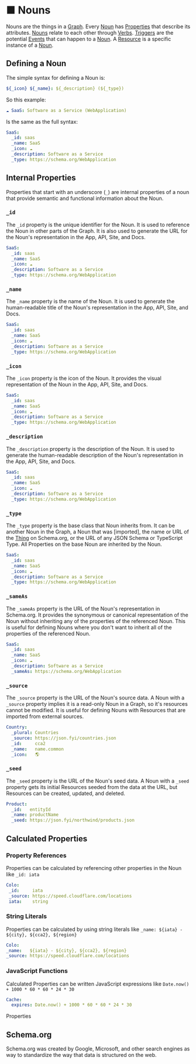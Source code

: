 
# ■ Nouns

Nouns are the things in a [Graph](/Nouns/Graph).  Every [Noun](/Nouns/Noun)
has [Properties](/Properties) that describe its attributes.
[Nouns](/Nouns/Noun) relate to each other through [Verbs](/Verbs).
[Triggers](/Triggers) are the potential [Events](/Events) that can
happen to a [Noun](/Nouns/Noun). A [Resource](/Nouns/Resource) is a specific
instance of a [Noun](/Nouns/Noun).

## Defining a Noun

The simple syntax for defining a Noun is:

```yaml
${_icon} ${_name}: ${_description} (${_type})
```

So this example:

```yaml
☁️ SaaS: Software as a Service (WebApplication)
```

Is the same as the full syntax:

```yaml [[6, 0-100, https://schema.org]]
SaaS:
  _id: saas
  _name: SaaS
  _icon: ☁️
  _description: Software as a Service
  _type: https://schema.org/WebApplication
```

## Internal Properties

Properties that start with an underscore (`_`) are internal properties of a noun that
provide semantic and functional information about the Noun.

### `_id`

The `_id` property is the unique identifier for the Noun.  It is used to
reference the Noun in other parts of the Graph.  It is also used to
generate the URL for the Noun's representation in the App, API, Site, and Docs.

```yaml {2}
SaaS:
  _id: saas
  _name: SaaS
  _icon: ☁️
  _description: Software as a Service
  _type: https://schema.org/WebApplication
```

### `_name`

The `_name` property is the name of the Noun.  It is used to generate the
human-readable title of the Noun's representation in the App, API, Site, and Docs.


```yaml {3}
SaaS:
  _id: saas
  _name: SaaS
  _icon: ☁️
  _description: Software as a Service
  _type: https://schema.org/WebApplication
```

### `_icon`

The `_icon` property is the icon of the Noun.  It provides the visual representation 
of the Noun in the App, API, Site, and Docs.


```yaml {4}
SaaS:
  _id: saas
  _name: SaaS
  _icon: ☁️
  _description: Software as a Service
  _type: https://schema.org/WebApplication
```

### `_description`

The `_description` property is the description of the Noun.  It is used to generate the
human-readable description of the Noun's representation in the App, API, Site, and Docs.


```yaml {5}
SaaS:
  _id: saas
  _name: SaaS
  _icon: ☁️
  _description: Software as a Service
  _type: https://schema.org/WebApplication
```

### `_type`

The `_type` property is the base class that Noun inherits from.  It can be another Noun 
in the Graph, a Noun that was [imported], the name or URL of the [Thing](/Nouns/Thing) on Schema.org, 
or the URL of any JSON Schema or TypeScript Type.  All Properties on the base Noun are
inherited by the Noun.


```yaml {6}
SaaS:
  _id: saas
  _name: SaaS
  _icon: ☁️
  _description: Software as a Service
  _type: https://schema.org/WebApplication
```

### `_sameAs`

The `_sameAs` property is the URL of the Noun's representation in Schema.org.  It provides
the synonymous or canonical representation of the Noun without inheriting any of the
properties of the referenced Noun. This is useful for defining Nouns where you don't want
to inherit all of the properties of the referenced Noun.

```yaml {6}
SaaS:
  _id: saas
  _name: SaaS
  _icon: ☁️
  _description: Software as a Service
  _sameAs: https://schema.org/WebApplication
```

### `_source`

The `_source` property is the URL of the Noun's source data.  A Noun with a `_source` property
implies it is a read-only Noun in a Graph, so it's resources cannot be modified.  It is useful for defining
Nouns with Resources that are imported from external sources.

```yaml {3}
Country:
  _plural: Countries
  _source: https://json.fyi/countries.json
  _id:     cca2
  _name:   name.common
  _icon:   🌎
```

### `_seed`

The `_seed` property is the URL of the Noun's seed data.  A Noun with a `_seed` property
gets its initial Resources seeded from the data at the URL, but Resources can be created, updated,
and deleted.

```yaml {3}
Product:
  _id:   entityId
  _name: productName
  _seed: https://json.fyi/northwind/products.json
```

## Calculated Properties

### Property References

Properties can be calculated by referencing other properties in the Noun like `_id: iata` 

```yaml {2}
Colo:
 _id:     iata
 _source: https://speed.cloudflare.com/locations
 iata:    string
 ```

### String Literals

Properties can be calculated by using string literals like `_name: ${iata} - ${city}, ${cca2}, ${region}`

 ```yaml {2}
Colo:
 _name:   ${iata} - ${city}, ${cca2}, ${region}
 _source: https://speed.cloudflare.com/locations
 ```

### JavaScript Functions

Calculated Properties can be written JavaScript expressions like `Date.now() + 1000 * 60 * 60 * 24 * 30`

```yaml {2}
Cache:
  expires: Date.now() + 1000 * 60 * 60 * 24 * 30
```



Properties 


## Schema.org

Schema.org was created by Google, Microsoft, and other search engines as way to standardize the way that 
data is structured on the web. 

<Grid>
  <ListItem icon='■●' name='Graph'/>
</Grid>


